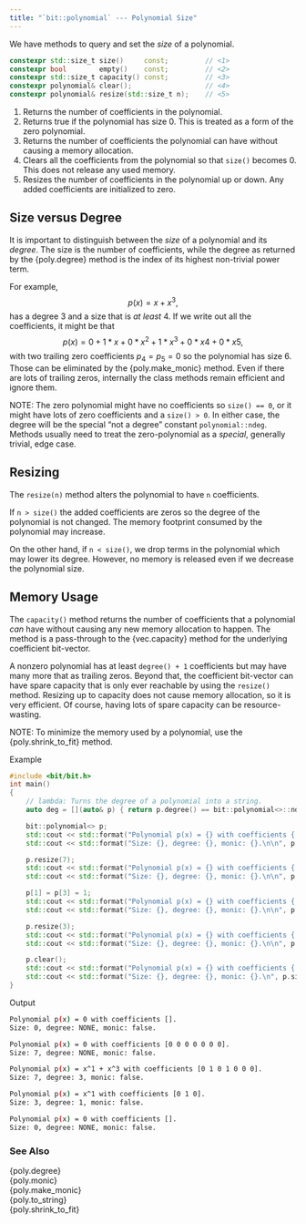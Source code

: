 ```yaml
---
title: "`bit::polynomial` --- Polynomial Size"
---
```


We have methods to query and set the *size* of a polynomial.
```cpp
constexpr std::size_t size()     const;         // <1>
constexpr bool        empty()    const;         // <2>
constexpr std::size_t capacity() const;         // <3>
constexpr polynomial& clear();                  // <4>
constexpr polynomial& resize(std::size_t n);    // <5>
```
1. Returns the number of coefficients in the polynomial.
2. Returns true if the polynomial has size 0. This is treated as a form of the zero polynomial.
3. Returns the number of coefficients the polynomial can have without causing a memory allocation.
4. Clears all the coefficients from the polynomial so that `size()` becomes 0. This does not release any used memory.
5. Resizes the number of coefficients in the polynomial up or down. Any added coefficients are initialized to zero.

## Size versus Degree

It is important to distinguish between the *size* of a polynomial and its *degree*.
The size is the number of coefficients, while the degree as returned by the {poly.degree} method
is the index of its highest non-trivial power term.

For example,
$$
p(x) = x + x^3,
$$
has a degree 3 and a size that is *at least* 4.
If we write out all the coefficients, it might be that
$$
p(x) = 0 + 1*x + 0*x^2 + 1*x^3 + 0*x4 + 0*x5,
$$
with two trailing zero coefficients $p_4 = p_5 = 0$ so the polynomial has size 6.
Those can be eliminated by the {poly.make_monic} method.
Even if there are lots of trailing zeros, internally the class methods remain efficient and ignore them.

NOTE: The zero polynomial might have no coefficients so `size() == 0`, or it might have lots of zero coefficients and a `size() > 0`.
In either case, the degree will be the special "not a degree" constant `polynomial::ndeg`.
Methods usually need to treat the zero-polynomial as a *special*, generally trivial, edge case.

## Resizing

The `resize(n)` method alters the polynomial to have `n` coefficients.

If `n > size()` the added coefficients are zeros so the degree of the polynomial is not changed.
The memory footprint consumed by the polynomial may increase.

On the other hand, if `n < size()`, we drop terms in the polynomial which may lower its degree.
However, no memory is released even if we decrease the polynomial size.

## Memory Usage

The `capacity()` method returns the number of coefficients that a polynomial *can* have without causing any new memory allocation to happen.
The method is a pass-through to the {vec.capacity} method for the underlying coefficient bit-vector.

A nonzero polynomial has at least `degree() + 1` coefficients but may have many more that as trailing zeros.
Beyond that, the coefficient bit-vector can have spare capacity that is only ever reachable by using the `resize()` method.
Resizing up to capacity does not cause memory allocation, so it is very efficient. Of course, having lots of spare capacity can be resource-wasting.

NOTE: To minimize the memory used by a polynomial, use the {poly.shrink_to_fit} method.

[Example]{.bt}
```cpp
#include <bit/bit.h>
int main()
{
    // lambda: Turns the degree of a polynomial into a string.
    auto deg = [](auto& p) { return p.degree() == bit::polynomial<>::ndeg ? "NONE" : std::format("{}", p.degree()); };

    bit::polynomial<> p;
    std::cout << std::format("Polynomial p(x) = {} with coefficients {:p}.\n", p, p.coefficients());
    std::cout << std::format("Size: {}, degree: {}, monic: {}.\n\n", p.size(), deg(p), p.monic());

    p.resize(7);
    std::cout << std::format("Polynomial p(x) = {} with coefficients {:p}.\n", p, p.coefficients());
    std::cout << std::format("Size: {}, degree: {}, monic: {}.\n\n", p.size(), deg(p), p.monic());

    p[1] = p[3] = 1;
    std::cout << std::format("Polynomial p(x) = {} with coefficients {:p}.\n", p, p.coefficients());
    std::cout << std::format("Size: {}, degree: {}, monic: {}.\n\n", p.size(), deg(p), p.monic());

    p.resize(3);
    std::cout << std::format("Polynomial p(x) = {} with coefficients {:p}.\n", p, p.coefficients());
    std::cout << std::format("Size: {}, degree: {}, monic: {}.\n\n", p.size(), deg(p), p.monic());

    p.clear();
    std::cout << std::format("Polynomial p(x) = {} with coefficients {:p}.\n", p, p.coefficients());
    std::cout << std::format("Size: {}, degree: {}, monic: {}.\n", p.size(), deg(p), p.monic());
}
```

[Output]{.bt}
```bash
Polynomial p(x) = 0 with coefficients [].
Size: 0, degree: NONE, monic: false.

Polynomial p(x) = 0 with coefficients [0 0 0 0 0 0 0].
Size: 7, degree: NONE, monic: false.

Polynomial p(x) = x^1 + x^3 with coefficients [0 1 0 1 0 0 0].
Size: 7, degree: 3, monic: false.

Polynomial p(x) = x^1 with coefficients [0 1 0].
Size: 3, degree: 1, monic: false.

Polynomial p(x) = 0 with coefficients [].
Size: 0, degree: NONE, monic: false.
```

### See Also
{poly.degree}      \
{poly.monic}       \
{poly.make_monic}  \
{poly.to_string}   \
{poly.shrink_to_fit}